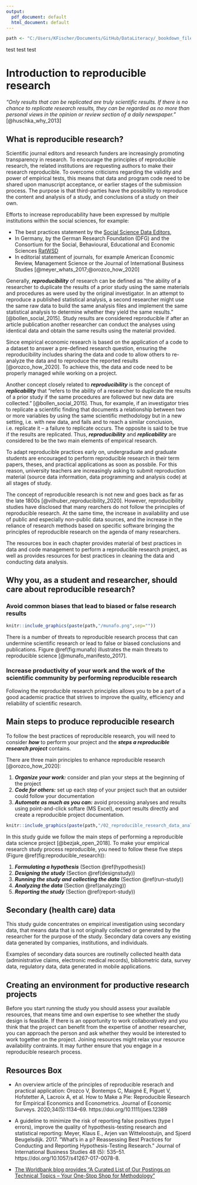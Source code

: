 ```yaml
---
output:
  pdf_document: default
  html_document: default
---
```


```r
path <- "C:/Users/KFischer/Documents/GitHub/DataLiteracy/_bookdown_files/DataLiteracy_files/figure-html"
```

<!--C:/Users/KFischer/sciebo/Date Literacy Project/06 Manuscript/bookdown/DataLiteracy/_book/DataLiteracy_files/figure-html-->

test test test 

# Introduction to reproducible research {#intro}

*“Only results that can be replicated are truly scientific results. If there is no chance to replicate research results, they can be regarded as no more than personal views in the opinion or review section of a daily newspaper.”* [@huschka_why_2013]

## What is reproducible research?

Scientific journal editors and research funders are increasingly promoting transparency in research. To encourage the principles of reproducible research, the related institutions are requesting authors to make their research reproducible. To overcome criticisms regarding the validity and power of empirical tests, this means that data and program code need to be shared upon manuscript acceptance, or earlier stages of the submission process. The purpose is that third-parties have the possibility to reproduce the content and analysis of a study, and conclusions of a study on their own.

Efforts to increase reproducability have been expressed by multiple institutions within the social sciences, for example:

- The best practices statement by the [Social Science Data Editors](https://social-science-data-editors.github.io/template_README/),
- In Germany, by the German Research Foundation (DFG) and the Consortium for the Social, Behavioural, Educational and Economic Sciences [RatWSD](https://www.ratswd.de/en/publikationen/output)
- In editorial statement of journals, for example American Economic Review, Management Science or the Journal of International Business Studies [@meyer_whats_2017;@orozco_how_2020]


<!-- Show recent advancements in health econ, health services research, health care management
-->


Generally, ***reproducibility*** of research can be defined as “the ability of a researcher to duplicate the results of a prior study using the same materials and procedures as were used by the original investigator. In an attempt to reproduce a published statistical analysis, a second researcher might use the same raw data to build the same analysis files and implement the same statistical analysis to determine whether they yield the same results.” [@bollen_social_2015]. Study results are considered reproducible if after an article publication another researcher can conduct the analyses using identical data and obtain the same results using the material provided.

Since empirical economic research is based on the application of a code to a dataset to answer a pre-defined research question, ensuring the reproducibility includes sharing the data and code to allow others to re-analyze the data and to reproduce the reported results [@orozco_how_2020]. To achieve this, the data and code need to be properly managed while working on a project. 

Another concept closely related to ***reproducibility*** is the concept of ***replicability*** that "refers to the ability of a researcher to duplicate the results of a prior study if the same procedures are followed but new data are collected." [@bollen_social_2015]. Thus, for example, if an investigator tries to replicate a scientific finding that documents a relationship between two or more variables by using the same scientific methodology but in a new setting, i.e. with new data, and fails and to reach a similar conclusion, i.e. replicate it -- a failure to replicate occurs. The opposite is said to be true if the results are replicated. Thus, ***reproducibility*** and ***replicability*** are considered to be the two main elements of empirical research.

To adapt reproducible practices early on, undergraduate and graduate students are encouraged to perform reproducible research in their term papers, theses, and practical applications as soon as possbile. For this reason, university teachers are increasingly asking to submit reproduction material (source data information, data programming and analysis code) at all stages of study.

The concept of reproducible research is not new and goes back as far as the late 1800s [@vilhuber_reproducibility_2020]. However, reproducibility studies have disclosed that many rearchers do not follow the principles of reproducible research. At the same time, the increase in availability and use of public and especially non-public data sources, and the increase in the reliance of research methods based on specific software bringing the principles of reproducible research on the agenda of many researchers.

The resources box in each chapter provides material of best practices in data and code management to perform a reproducible research project, as well as provides resources for best practices in cleaning the data and conducting data analysis. 


## Why you, as a student and researcher, should care about reproducible research?

### Avoid common biases that lead to biased or false research results


```r
knitr::include_graphics(paste(path,"/munafo.png",sep=""))
```

There is a number of threats to reproducible research process that can undermine scientific research or lead to false or biased conclusions and publications. Figure \@ref(fig:munafo) illustrates the main threats to reproducible science [@munafo_manifesto_2017].


### Increase productivity of your work and the work of the scientific community by performing reproducible research


Following the reproducible research principles allows you to be a part of a good academic practice that strives to improve the quality, efficiency and reliability of scientific research.

## Main steps to produce reproducible research

To follow the best practices of reproducible research, you will need to consider ***how*** to perform your project and the ***steps a reproducible research project*** contains.

There are three main principles to enhance reproducible research [@orozco_how_2020]:

1. ***Organize your work:*** consider and plan your steps at the beginning of the project
2. ***Code for others:*** set up each step of your project such that an outsider could follow your documentation
3. ***Automate as much as you can:*** avoid processing analyses and results using point-and-click softare (MS Excel), export results directly and create a reproducible project documentation.



```r
knitr::include_graphics(paste(path,"/02_reproducible_research_data_analysis.png",sep=""))
```

In this study guide we follow the main steps of performing a reproducible data science project [@bezjak_open_2018]. To make your empirical research study process reproducible, you need to follow these five steps (Figure \@ref(fig:reproducible_research)):


1. ***Formulating a hypothesis*** (Section \@ref(hypothesis))
2. ***Designing the study*** (Section \@ref(designstudy))
3. ***Running the study and collecting the data*** (Section \@ref(run-study))
4. ***Analyzing the data*** (Section \@ref(analyzing))
5. ***Reporting the study*** (Section \@ref(report-study))



## Secondary (health care) data

This study guide concentrates on empirical investigation using secondary data, that means data that is not originally collected or generated by the researcher for the purpose of the study. Secondary data covers any existing data generated by companies, institutions, and individuals.

Examples of secondary data sources are routinelly collected health data (administrative claims, electronic medical records), bibliometric data, survey data, regulatory data, data generated in mobile applications.


## Creating an environment for productive research projects

Before you start running the study you should assess your available resources, that means time and own expertise to see whether the study design is feasible. If there is an opportunity to work collaboratively and you think that the project can benefit from the expertise of another researcher, you can approach the person and ask whether they would be interested to work together on the project. Joining resources might relax your resource availability contraints. It may further ensure that you engage in a reproducible research process.

## Resources Box

- An overview article of the principles of reproducible reserach and practical application: Orozco V, Bontemps C, Maigné E, Piguet V, Hofstetter A, Lacroix A, et al. How to Make a Pie: Reproducible Research for Empirical Economics and Econometrics. Journal of Economic Surveys. 2020;34(5):1134–69. https://doi.org/10.1111/joes.12389


- A guideline to minimize the risk of reporting false positives (type I errors), improve the quality of hypothesis-testing research and statistical reporting: Meyer, Klaus E., Arjen van Witteloostuijn, and Sjoerd Beugelsdijk. 2017. “What’s in a p? Reassessing Best Practices for Conducting and Reporting Hypothesis-Testing Research.” Journal of International Business Studies 48 (5): 535–51. https://doi.org/10.1057/s41267-017-0078-8.

- [The Worldbank blog provides "A Curated List of Our Postings on Technical Topics – Your One-Stop Shop for Methodology"](https://blogs.worldbank.org/impactevaluations/curated-list-our-postings-technical-topics-your-one-stop-shop-methodology-0)

